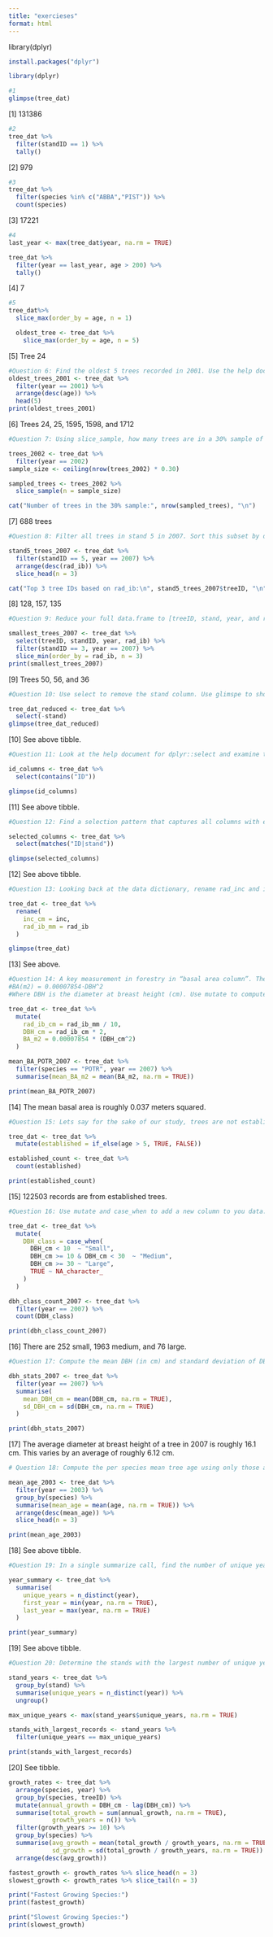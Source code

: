 ```yaml
---
title: "exercieses"
format: html
---
```


library(dplyr)

```r
install.packages("dplyr")
```

```r
library(dplyr)
```

```r
#1
glimpse(tree_dat)
```

\[1\] 131386

```r
#2
tree_dat %>%
  filter(standID == 1) %>%
  tally()
```

\[2\] 979

```r
#3
tree_dat %>%
  filter(species %in% c("ABBA","PIST")) %>%
  count(species)
```

\[3\] 17221

```r
#4
last_year <- max(tree_dat$year, na.rm = TRUE)

tree_dat %>%
  filter(year == last_year, age > 200) %>%
  tally()
```

\[4\] 7

```r
#5
tree_dat%>%
  slice_max(order_by = age, n = 1)

  oldest_tree <- tree_dat %>%
    slice_max(order_by = age, n = 5) 
```

\[5\] Tree 24

```r
#Question 6: Find the oldest 5 trees recorded in 2001. Use the help docs to understand optional parameters
oldest_trees_2001 <- tree_dat %>%
  filter(year == 2001) %>%
  arrange(desc(age)) %>%
  head(5)
print(oldest_trees_2001)

```

\[6\] Trees 24, 25, 1595, 1598, and 1712

```r
#Question 7: Using slice_sample, how many trees are in a 30% sample of those recorded in 2002?

trees_2002 <- tree_dat %>%
  filter(year == 2002)
sample_size <- ceiling(nrow(trees_2002) * 0.30)

sampled_trees <- trees_2002 %>%
  slice_sample(n = sample_size)

cat("Number of trees in the 30% sample:", nrow(sampled_trees), "\n")
```

\[7\] 688 trees

```r
#Question 8: Filter all trees in stand 5 in 2007. Sort this subset by descending radius at breast height (rad_ib) and use slice_head() to get the top three trees. Report the tree IDs

stand5_trees_2007 <- tree_dat %>%
  filter(standID == 5, year == 2007) %>%
  arrange(desc(rad_ib)) %>%
  slice_head(n = 3)

cat("Top 3 tree IDs based on rad_ib:\n", stand5_trees_2007$treeID, "\n")

```

\[8\] 128, 157, 135

```r
#Question 9: Reduce your full data.frame to [treeID, stand, year, and radius at breast height]. Filter to only those in stand 3 with records from 2007, and use slice_min to pull the smallest three trees meaured that year.

smallest_trees_2007 <- tree_dat %>%
  select(treeID, standID, year, rad_ib) %>%
  filter(standID == 3, year == 2007) %>%
  slice_min(order_by = rad_ib, n = 3)
print(smallest_trees_2007)

```
\[9\] Trees 50, 56, and 36

```r
#Question 10: Use select to remove the stand column. Use glimspe to show the dataset.

tree_dat_reduced <- tree_dat %>%
  select(-stand)
glimpse(tree_dat_reduced)

```
\[10\] See above tibble.

```r
#Question 11: Look at the help document for dplyr::select and examine the “Overview of selection features”. Identify an option (there are multiple) that would help select all columns with the string “ID” in the name. Using glimpse to view the remaining dataset

id_columns <- tree_dat %>%
  select(contains("ID"))

glimpse(id_columns)

```
\[11\] See above tibble.

```r
#Question 12: Find a selection pattern that captures all columns with either ‘ID’ or ‘stand’ in the name. Use glimpse to verify the selection.

selected_columns <- tree_dat %>%
  select(matches("ID|stand"))

glimpse(selected_columns)

```
\[12\] See above tibble.

```r
#Question 13: Looking back at the data dictionary, rename rad_inc and inc to include _[unit] in the name. Unlike earlier options, be sure that this renaming is permanent, and stays with your data.frame (e.g. <-). Use glimpse to view your new data.frame.

tree_dat <- tree_dat %>%
  rename(
    inc_cm = inc,
    rad_ib_mm = rad_ib
  )

glimpse(tree_dat)
```

\[13\] See above.

```r
#Question 14: A key measurement in forestry in “basal area column”. The metric is computed with the formula: 
#BA(m2) = 0.00007854⋅DBH^2
#Where DBH is the diameter at breast height (cm). Use mutate to compute DBH in centimeters, and BA in m2 (HINT: Make sure rad_ib is in cm prior to computing the diameter!). What is the mean BA_m2 of the the species POTR in 2007?

tree_dat <- tree_dat %>%
  mutate(
    rad_ib_cm = rad_ib_mm / 10,
    DBH_cm = rad_ib_cm * 2,
    BA_m2 = 0.00007854 * (DBH_cm^2)
  )

mean_BA_POTR_2007 <- tree_dat %>%
  filter(species == "POTR", year == 2007) %>%
  summarise(mean_BA_m2 = mean(BA_m2, na.rm = TRUE))

print(mean_BA_POTR_2007)

```
\[14\] The mean basal area is roughly 0.037 meters squared.

```r
#Question 15: Lets say for the sake of our study, trees are not established until they are 5 years of age. Use if_else to add a boolean column to our dataset called established that is TRUE if the age is greater then 5 and FALSE if less then or equal to five. Once added, use count (see ?count) to determine how many records are from estabilshed trees?

tree_dat <- tree_dat %>%
  mutate(established = if_else(age > 5, TRUE, FALSE))

established_count <- tree_dat %>%
  count(established)

print(established_count)

```
\[15\] 122503 records are from established trees.

```r
#Question 16: Use mutate and case_when to add a new column to you data.frame that classifies each tree into the proper DBH_class. Once done, limit your dataset to the year 2007 and report the number of each class with count.

tree_dat <- tree_dat %>%
  mutate(
    DBH_class = case_when(
      DBH_cm < 10  ~ "Small",
      DBH_cm >= 10 & DBH_cm < 30  ~ "Medium",
      DBH_cm >= 30 ~ "Large",
      TRUE ~ NA_character_ 
    )
  )

dbh_class_count_2007 <- tree_dat %>%
  filter(year == 2007) %>%
  count(DBH_class)

print(dbh_class_count_2007)


```
\[16\] There are 252 small, 1963 medium, and 76 large.

```r
#Question 17: Compute the mean DBH (in cm) and standard deviation of DBH (in cm) for all trees in 2007. Explain the values you found and their statistical meaning.

dbh_stats_2007 <- tree_dat %>%
  filter(year == 2007) %>%
  summarise(
    mean_DBH_cm = mean(DBH_cm, na.rm = TRUE),
    sd_DBH_cm = sd(DBH_cm, na.rm = TRUE)
  )

print(dbh_stats_2007)

```
\[17\] The average diameter at breast height of a tree in 2007 is roughly 16.1 cm. This varies by an average of roughly 6.12 cm.

```r
# Question 18: Compute the per species mean tree age using only those ages recorded in 2003. Identify the three species with the oldest mean age.

mean_age_2003 <- tree_dat %>%
  filter(year == 2003) %>%
  group_by(species) %>%
  summarise(mean_age = mean(age, na.rm = TRUE)) %>%
  arrange(desc(mean_age)) %>%
  slice_head(n = 3)

print(mean_age_2003)

```

\[18\] See above tibble.

```r
#Question 19: In a single summarize call, find the number of unique years with records in the data set along with the first and last year recorded?

year_summary <- tree_dat %>%
  summarise(
    unique_years = n_distinct(year),
    first_year = min(year, na.rm = TRUE),
    last_year = max(year, na.rm = TRUE)
  )

print(year_summary)

```
\[19\] See above tibble.

```r
#Question 20: Determine the stands with the largest number of unique years recorded. Report all stands with largest (or tied with the largest) temporal record.

stand_years <- tree_dat %>%
  group_by(stand) %>%
  summarise(unique_years = n_distinct(year)) %>%
  ungroup()

max_unique_years <- max(stand_years$unique_years, na.rm = TRUE)

stands_with_largest_records <- stand_years %>%
  filter(unique_years == max_unique_years)

print(stands_with_largest_records)

```
\[20\] See tibble.

```r

growth_rates <- tree_dat %>%
  arrange(species, year) %>%
  group_by(species, treeID) %>%
  mutate(annual_growth = DBH_cm - lag(DBH_cm)) %>%
  summarise(total_growth = sum(annual_growth, na.rm = TRUE),
            growth_years = n()) %>%
  filter(growth_years >= 10) %>% 
  group_by(species) %>%
  summarise(avg_growth = mean(total_growth / growth_years, na.rm = TRUE),
            sd_growth = sd(total_growth / growth_years, na.rm = TRUE)) %>%
  arrange(desc(avg_growth))

fastest_growth <- growth_rates %>% slice_head(n = 3)
slowest_growth <- growth_rates %>% slice_tail(n = 3)

print("Fastest Growing Species:")
print(fastest_growth)

print("Slowest Growing Species:")
print(slowest_growth)

```

